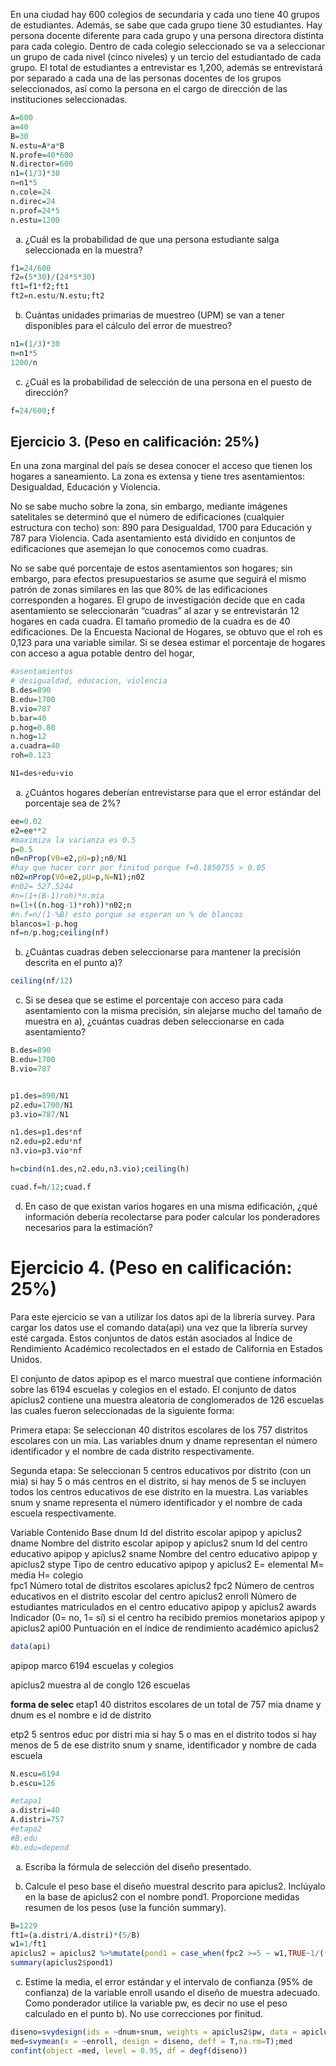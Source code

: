 En una ciudad hay 600 colegios de secundaria y cada uno tiene 40 grupos de estudiantes. Además, se sabe que cada grupo tiene 30 estudiantes. Hay persona docente diferente para cada grupo y una persona directora distinta para cada colegio. Dentro de cada colegio seleccionado se va a seleccionar un grupo de cada nivel (cinco niveles) y un tercio del estudiantado de cada grupo. El total de estudiantes a entrevistar es 1,200, además se entrevistará por separado a cada una de las personas docentes de los grupos seleccionados, así como la persona en el cargo de dirección de las instituciones seleccionadas. 
```r
A=600
a=40
B=30
N.estu=A*a*B
N.profe=40*600
N.director=600
n1=(1/3)*30
n=n1*5
n.cole=24
n.direc=24
n.prof=24*5 
n.estu=1200
```

a)	¿Cuál es la probabilidad de que una persona estudiante salga seleccionada en la muestra?
```r
f1=24/600
f2=(5*30)/(24*5*30)
ft1=f1*f2;ft1
ft2=n.estu/N.estu;ft2
```

b) Cuántas unidades primarias de muestreo (UPM) se van a tener disponibles para el cálculo del error de muestreo?
```r
n1=(1/3)*30
n=n1*5
1200/n
```

c)	¿Cuál es la probabilidad de selección de una persona en el puesto de dirección?
```r
f=24/600;f
```
## Ejercicio 3. (Peso en calificación: 25%)
En una zona marginal del país se desea conocer el acceso que tienen los hogares a saneamiento. La zona es extensa y tiene tres asentamientos: Desigualdad, Educación y Violencia. 

No se sabe mucho sobre la zona, sin embargo, mediante imágenes satelitales se determinó que el número de edificaciones (cualquier estructura con techo) son: 890 para Desigualdad, 1700 para Educación y 787 para Violencia. Cada asentamiento está dividido en conjuntos de edificaciones que asemejan lo que conocemos como cuadras. 

No se sabe qué porcentaje de estos asentamientos son hogares; sin embargo, para efectos presupuestarios se asume que seguirá el mismo patrón de zonas similares en las que 80% de las edificaciones corresponden a hogares. El grupo de investigación decide que en cada asentamiento se seleccionarán “cuadras” al azar y se entrevistarán 12 hogares en cada cuadra. El tamaño promedio de la cuadra es de 40 edificaciones. De la Encuesta Nacional de Hogares, se obtuvo que el roh es 0,123 para una variable similar. Si se desea estimar el porcentaje de hogares con acceso a agua potable dentro del hogar, 

```r
#asentamientos
# desigualdad, educacion, violencia 
B.des=890
B.edu=1700
B.vio=787
b.bar=40 
p.hog=0.80
n.hog=12
a.cuadra=40
roh=0.123

N1=des+edu+vio

```

a)	¿Cuántos hogares deberían entrevistarse para que el error estándar del porcentaje sea de 2%? 
```r
ee=0.02
e2=ee**2
#maximiza la varianza es 0.5
p=0.5
n0=nProp(V0=e2,pU=p);n0/N1
#hay que hacer corr por finitud porque f=0.1850755 > 0.05
n02=nProp(V0=e2,pU=p,N=N1);n02
#n02= 527.5244
#n=(1+(B-1)roh)*n.mia
n=(1+((n.hog-1)*roh))*n02;n 
#n.f=n/(1-%B) esto porque se esperan un % de blancos 
blancos=1-p.hog
nf=n/p.hog;ceiling(nf)
```

b)	¿Cuántas cuadras deben seleccionarse para mantener la precisión descrita en el punto a)?
```r
ceiling(nf/12)
```

c)	Si se desea que se estime el porcentaje con acceso para cada asentamiento con la misma precisión, sin alejarse mucho del tamaño de muestra en a), ¿cuántas cuadras deben seleccionarse en cada asentamiento?
```r
B.des=890
B.edu=1700
B.vio=787


p1.des=890/N1
p2.edu=1700/N1
p3.vio=787/N1

n1.des=p1.des*nf
n2.edu=p2.edu*nf
n3.vio=p3.vio*nf

h=cbind(n1.des,n2.edu,n3.vio);ceiling(h)

cuad.f=h/12;cuad.f
```

d)	En caso de que existan varios hogares en una misma edificación, ¿qué información debería recolectarse para poder calcular los ponderadores necesarios para la estimación?



# Ejercicio 4. (Peso en calificación: 25%)
Para este ejercicio se van a utilizar los datos api de la librería survey. Para cargar los datos use el comando data(api) una vez que la librería survey esté cargada. Estos conjuntos de datos están asociados al Índice de Rendimiento Académico recolectados en el estado de California en Estados Unidos. 

El conjunto de datos apipop es el marco muestral que contiene información sobre las 6194 escuelas y colegios en el estado. El conjunto de datos apiclus2 contiene una muestra aleatoria de conglomerados de 126 escuelas las cuales fueron seleccionadas de la siguiente forma:

Primera etapa: Se seleccionan 40 distritos escolares de los 757 distritos escolares con un mia. Las variables dnum y dname representan el número identificador y el nombre de cada distrito respectivamente. 

Segunda etapa: Se seleccionan 5 centros educativos por distrito (con un mia) si hay 5 o más centros en el distrito, si hay menos de 5 se incluyen todos los centros educativos de ese distrito en la muestra. Las variables snum y sname representa el número identificador y el nombre de cada escuela respectivamente. 



Variable	        Contenido	                    Base
dnum	       Id del distrito escolar	    apipop y apiclus2
dname	      Nombre del distrito escolar	  apipop y apiclus2
snum	        Id del centro educativo	    apipop y apiclus2
sname	       Nombre del centro educativo	apipop y apiclus2
stype	         Tipo de centro educativo   apipop y apiclus2
                E= elemental 
                  M= media 
                  H= colegio 	
fpc1	     Número total de distritos escolares	  apiclus2
fpc2	 Número de centros educativos en el distrito escolar del centro 	apiclus2
enroll	Número de estudiantes matriculados en el centro educativo	apipop y apiclus2
awards	Indicador (0= no, 1= sí) si el centro ha recibido premios monetarios 	apipop y apiclus2
api00	Puntuación en el índice de rendimiento académico 	apiclus2

```r
data(api)
```
apipop marco
6194 escuelas y colegios 

apiclus2 muestra al de conglo
126 escuelas 

**forma de selec**
etap1
40 distritos escolares de un total de 757 mia
dname y dnum es el nombre e id de distrito

etp2
5 sentros educ por distri mia si hay 5 o mas en el distrito
todos si hay menos de 5 de ese distrito 
snum y sname, identificador y nombre de cada escuela

```r
N.escu=6194
b.escu=126

#etapa1
a.distri=40
A.distri=757
#etapa2
#B.edu
#b.edu=depend 

```

a.	Escriba la fórmula de selección del diseño presentado. 

b.	Calcule el peso base el diseño muestral descrito para apiclus2. Inclúyalo en la base de apiclus2 con el nombre pond1. Proporcione medidas resumen de los pesos (use la función summary).
```r
B=1229
ft1=(a.distri/A.distri)*(5/B)
w1=1/ft1
apiclus2 = apiclus2 %>%mutate(pond1 = case_when(fpc2 >=5 ~ w1,TRUE~1/((a.distri/A.distri)*(apiclus2$fpc2/B))))
summary(apiclus2$pond1)
```
c.	Estime la media, el error estándar y el intervalo de confianza (95% de confianza) de la variable enroll usando el diseño de muestra adecuado. Como ponderador utilice la variable pw, es decir no use el peso calculado en el punto b). No use correcciones por finitud.

```r
diseno=svydesign(ids = ~dnum+snum, weights = apiclus2$pw, data = apiclus2,nest=T)
med=svymean(x = ~enroll, design = diseno, deff = T,na.rm=T);med
confint(object =med, level = 0.95, df = degf(diseno))
```















